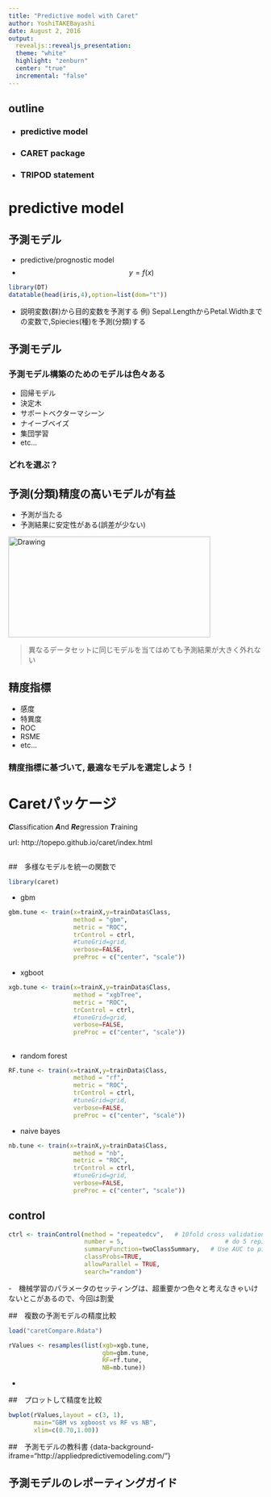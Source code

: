```yaml
---
title: "Predictive model with Caret"
author: YoshiTAKEBayashi
date: August 2, 2016
output: 
  revealjs::revealjs_presentation:
  theme: "white"
  highlight: "zenburn"
  center: "true"
  incremental: "false"
---
```


## outline {data-transition="slide-in fade-out" data-background=#ff6347}
  
- ### predictive model    
  
- ### CARET package  

- ### TRIPOD statement  


# predictive model

## 予測モデル
- predictive/prognostic model
- $$y= f(x)$$
```r
library(DT)
datatable(head(iris,4),option=list(dom="t"))
```
- 説明変数(群)から目的変数を予測する
例) Sepal.LengthからPetal.Widthまでの変数で,Spiecies(種)を予測(分類)する

## 予測モデル  
### 予測モデル構築のためのモデルは色々ある

- 回帰モデル
- 決定木
- サポートベクターマシーン
- ナイーブベイズ
- 集団学習
- etc...

### どれを選ぶ？

## 予測(分類)精度の高いモデルが有益

- 予測が当たる
- 予測結果に安定性がある(誤差が少ない)  

<img src="goodmodel.png" alt="Drawing" style="width: 400px;height: 200px"/>

> 異なるデータセットに同じモデルを当てはめても予測結果が大きく外れない


## 精度指標
- 感度
- 特異度
- ROC
- RSME
- etc...


### 精度指標に基づいて,  最適なモデルを選定しよう！

# Caretパッケージ {data-background-iframe="http://topepo.github.io/caret/index.html"}
  
  
  

***C***lassification ***A***nd ***Re***gression ***T***raining
  
url: http://topepo.github.io/caret/index.html

##  {data-background-iframe="http://topepo.github.io/caret/modelList.html"}




##　多様なモデルを統一の関数で
```r
library(caret)
```

- gbm

```r
gbm.tune <- train(x=trainX,y=trainData$Class,
                  method = "gbm",
                  metric = "ROC",
                  trControl = ctrl,
                  #tuneGrid=grid,
                  verbose=FALSE,
                  preProc = c("center", "scale"))
```

- xgboot

```r
xgb.tune <- train(x=trainX,y=trainData$Class,
                  method = "xgbTree",
                  metric = "ROC",
                  trControl = ctrl,
                  #tuneGrid=grid,
                  verbose=FALSE,
                  preProc = c("center", "scale"))
```

##

- random forest

```r
RF.tune <- train(x=trainX,y=trainData$Class,
                  method = "rf",
                  metric = "ROC",
                  trControl = ctrl,
                  #tuneGrid=grid,
                  verbose=FALSE,
                  preProc = c("center", "scale"))
```


- naive bayes

```r
nb.tune <- train(x=trainX,y=trainData$Class,
                  method = "nb",
                  metric = "ROC",
                  trControl = ctrl,
                  #tuneGrid=grid,
                  verbose=FALSE,
                  preProc = c("center", "scale"))
```


## control

```r
ctrl <- trainControl(method = "repeatedcv",   # 10fold cross validation
                     number = 5,							# do 5 repititions of cv
                     summaryFunction=twoClassSummary,	# Use AUC to pick the best model
                     classProbs=TRUE,
                     allowParallel = TRUE,
                     search="random")
```

-　機械学習のパラメータのセッティングは、超重要かつ色々と考えなきゃいけないとこがあるので、今回は割愛


##　複数の予測モデルの精度比較

```r
load("caretCompare.Rdata")
```

```r
rValues <- resamples(list(xgb=xgb.tune,
                          gbm=gbm.tune, 
                          RF=rf.tune, 
                          NB=nb.tune))
```

-  

##　プロットして精度を比較
```r
bwplot(rValues,layout = c(3, 1),
       main="GBM vs xgboost vs RF vs NB",
       xlim=c(0.70,1.00))	
```


##　予測モデルの教科書  {data-background-iframe="http://appliedpredictivemodeling.com/"}



## 予測モデルのレポーティングガイド {data-background-iframe="https://www.tripod-statement.org/"}
